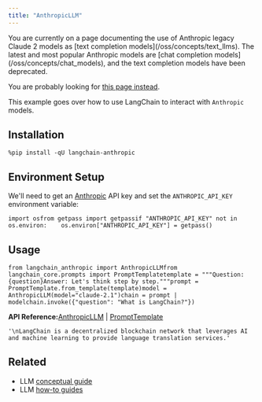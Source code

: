 ```yaml
---
title: "AnthropicLLM"
---
```


<Warning>
  You are currently on a page documenting the use of Anthropic legacy Claude 2 models as [text completion models](/oss/concepts/text_llms). The latest and most popular Anthropic models are [chat completion models](/oss/concepts/chat_models), and the text completion models have been deprecated.

  You are probably looking for [this page instead](/oss/integrations/chat/anthropic).
</Warning>

This example goes over how to use LangChain to interact with `Anthropic` models.

## Installation

```
%pip install -qU langchain-anthropic
```

## Environment Setup

We'll need to get an [Anthropic](https://console.anthropic.com/settings/keys) API key and set the `ANTHROPIC_API_KEY` environment variable:

```
import osfrom getpass import getpassif "ANTHROPIC_API_KEY" not in os.environ:    os.environ["ANTHROPIC_API_KEY"] = getpass()
```

## Usage

```
from langchain_anthropic import AnthropicLLMfrom langchain_core.prompts import PromptTemplatetemplate = """Question: {question}Answer: Let's think step by step."""prompt = PromptTemplate.from_template(template)model = AnthropicLLM(model="claude-2.1")chain = prompt | modelchain.invoke({"question": "What is LangChain?"})
```

**API Reference:**[AnthropicLLM](https://python.langchain.com/api_reference/anthropic/llms/langchain_anthropic.llms.AnthropicLLM.html) | [PromptTemplate](https://python.langchain.com/api_reference/core/prompts/langchain_core.prompts.prompt.PromptTemplate.html)

```
'\nLangChain is a decentralized blockchain network that leverages AI and machine learning to provide language translation services.'
```

## Related

* LLM [conceptual guide](/oss/concepts/text_llms)
* LLM [how-to guides](/oss/how_to/#llms)
